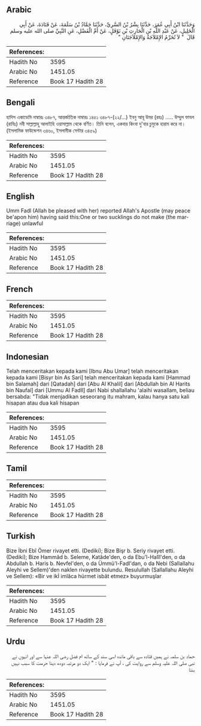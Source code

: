 ## Arabic


<div dir="rtl" lang="ar" style={{fontSize:'larger',backgroundColor:'#f8f9fa',padding:20}}>
وَحَدَّثَنَا ابْنُ أَبِي عُمَرَ، حَدَّثَنَا بِشْرُ بْنُ السَّرِيِّ، حَدَّثَنَا حَمَّادُ بْنُ سَلَمَةَ، عَنْ قَتَادَةَ، عَنْ أَبِي الْخَلِيلِ، عَنْ عَبْدِ اللَّهِ بْنِ الْحَارِثِ بْنِ نَوْفَلٍ، عَنْ أَمِّ الْفَضْلِ، عَنِ النَّبِيِّ صلى الله عليه وسلم قَالَ ‏ "‏ لاَ تُحَرِّمُ الإِمْلاَجَةُ وَالإِمْلاَجَتَانِ ‏"‏ ‏
</div>
<div style={{backgroundColor:'#f8f9fa',padding:20, marginBottom: 10}}><table> <thead> <tr> <th>References:</th> <th></th> </tr> </thead> <tbody><tr><td>Hadith No</td><td>3595</td></tr><tr><td>Arabic No</td><td>1451.05</td></tr><tr><td>Reference</td><td>Book 17 Hadith 28</td></tr></tbody></table></div>

## Bengali


<div dir="ltr" lang="bn" style={{fontSize:'larger',backgroundColor:'#f8f9fa',padding:20}}>
হাদিস একাডেমি নাম্বারঃ ৩৪৮৭, আন্তর্জাতিক নাম্বারঃ ১৪৫১ ৩৪৮৭-(২২/...) ইবনু আবূ উমর (রহঃ) ..... উম্মুল ফাযল (রাযিঃ) নবী সাল্লাল্লাহু আলাইহি ওয়াসাল্লাম থেকে বর্ণিত। তিনি বলেন, একবার কিংবা দু'বার চুমুকে হারাম করে না। (ইসলামিক ফাউন্ডেশন ৩৪৬০, ইসলামীক সেন্টার ৩৪৫৯)
</div>
<div style={{backgroundColor:'#f8f9fa',padding:20, marginBottom: 10}}><table> <thead> <tr> <th>References:</th> <th></th> </tr> </thead> <tbody><tr><td>Hadith No</td><td>3595</td></tr><tr><td>Arabic No</td><td>1451.05</td></tr><tr><td>Reference</td><td>Book 17 Hadith 28</td></tr></tbody></table></div>

## English


<div dir="ltr" lang="en" style={{fontSize:'larger',backgroundColor:'#f8f9fa',padding:20}}>
Umm Fadl (Allah be pleased with her) reported Allah's Apostle (may peace be'apon him) having said this:One or two sucklings do not make (the marriage) unlawful
</div>
<div style={{backgroundColor:'#f8f9fa',padding:20, marginBottom: 10}}><table> <thead> <tr> <th>References:</th> <th></th> </tr> </thead> <tbody><tr><td>Hadith No</td><td>3595</td></tr><tr><td>Arabic No</td><td>1451.05</td></tr><tr><td>Reference</td><td>Book 17 Hadith 28</td></tr></tbody></table></div>

## French


<div dir="ltr" lang="fr" style={{fontSize:'larger',backgroundColor:'#f8f9fa',padding:20}}>

</div>
<div style={{backgroundColor:'#f8f9fa',padding:20, marginBottom: 10}}><table> <thead> <tr> <th>References:</th> <th></th> </tr> </thead> <tbody><tr><td>Hadith No</td><td>3595</td></tr><tr><td>Arabic No</td><td>1451.05</td></tr><tr><td>Reference</td><td>Book 17 Hadith 28</td></tr></tbody></table></div>

## Indonesian


<div dir="ltr" lang="id" style={{fontSize:'larger',backgroundColor:'#f8f9fa',padding:20}}>
Telah menceritakan kepada kami [Ibnu Abu Umar] telah menceritakan kepada kami [Bisyr bin As Sari] telah menceritakan kepada kami [Hammad bin Salamah] dari [Qatadah] dari [Abu Al Khalil] dari [Abdullah bin Al Harits bin Naufal] dari [Ummu Al Fadll] dari Nabi shallallahu 'alaihi wasallam, beliau bersabda: "Tidak menjadikan seseorang itu mahram, kalau hanya satu kali hisapan atau dua kali hisapan
</div>
<div style={{backgroundColor:'#f8f9fa',padding:20, marginBottom: 10}}><table> <thead> <tr> <th>References:</th> <th></th> </tr> </thead> <tbody><tr><td>Hadith No</td><td>3595</td></tr><tr><td>Arabic No</td><td>1451.05</td></tr><tr><td>Reference</td><td>Book 17 Hadith 28</td></tr></tbody></table></div>

## Tamil


<div dir="ltr" lang="ta" style={{fontSize:'larger',backgroundColor:'#f8f9fa',padding:20}}>

</div>
<div style={{backgroundColor:'#f8f9fa',padding:20, marginBottom: 10}}><table> <thead> <tr> <th>References:</th> <th></th> </tr> </thead> <tbody><tr><td>Hadith No</td><td>3595</td></tr><tr><td>Arabic No</td><td>1451.05</td></tr><tr><td>Reference</td><td>Book 17 Hadith 28</td></tr></tbody></table></div>

## Turkish


<div dir="ltr" lang="tr" style={{fontSize:'larger',backgroundColor:'#f8f9fa',padding:20}}>
Bize İbni Ebî Ömer rivayet etti. (Dediki); Bize Bişr b. Seriy rivayet etti. (Dediki); Bize Hammâd b. Seleme, Katâde'den, o da Ebu'l-Halîl'den, o da Abdullah b. Haris b. Nevfel'den, o da Ümmü'l-Fadl'dan, o da Nebi (Sallallahu Aleyhi ve Sellem)'den naklen rivayette bulundu. Resulullah (Sallallahu Aleyhi ve Sellem): «Bir ve ikİ imlâca hürmet isbât etmez» buyurmuşlar
</div>
<div style={{backgroundColor:'#f8f9fa',padding:20, marginBottom: 10}}><table> <thead> <tr> <th>References:</th> <th></th> </tr> </thead> <tbody><tr><td>Hadith No</td><td>3595</td></tr><tr><td>Arabic No</td><td>1451.05</td></tr><tr><td>Reference</td><td>Book 17 Hadith 28</td></tr></tbody></table></div>

## Urdu


<div dir="rtl" lang="ur" style={{fontSize:'larger',backgroundColor:'#f8f9fa',padding:20}}>
حماد بن سلمہ نے ہمیں قتادہ سے باقی ماندہ اسی سند کے ساتھ ام فضل رضی اللہ عنہا سے اور انہوں نے نبی صلی اللہ علیہ وسلم سے روایت کی ، آپ نے فرمایا : " ایک دو مرتبہ دودھ دینا حرمت کا سبب نہیں بنتا
</div>
<div style={{backgroundColor:'#f8f9fa',padding:20, marginBottom: 10}}><table> <thead> <tr> <th>References:</th> <th></th> </tr> </thead> <tbody><tr><td>Hadith No</td><td>3595</td></tr><tr><td>Arabic No</td><td>1451.05</td></tr><tr><td>Reference</td><td>Book 17 Hadith 28</td></tr></tbody></table></div>